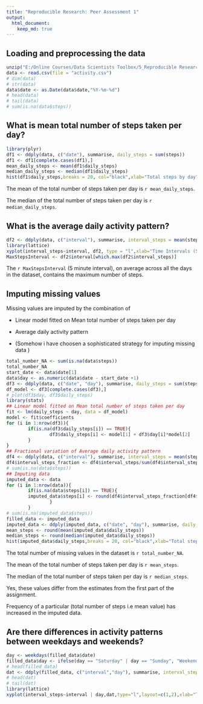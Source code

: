 ```yaml
---
title: "Reproducible Research: Peer Assessment 1"
output: 
  html_document:
    keep_md: true
---
```


## Loading and preprocessing the data
```r
unzip("E:/Online Courses/Data Scientists Toolbox/5_Reproducible Research/RepData_PeerAssessment1/activity.zip")
data <- read.csv(file = "activity.csv")
# dim(data)
# str(data)
data$date <- as.Date(data$date,"%Y-%m-%d")
# head(data)
# tail(data)
# sum(is.na(data$steps))
```


## What is mean total number of steps taken per day?
```r
library(plyr)
df1 <- ddply(data, c("date"), summarise, daily_steps = sum(steps))
df1 <- df1[complete.cases(df1),]
mean_daily_steps <- mean(df1$daily_steps)
median_daily_steps <- median(df1$daily_steps)
hist(df1$daily_steps,breaks = 20, col="black",xlab="Total steps by day",ylab="Frequency (Days)",main="Histogram : Number of daily steps")
```

The mean of the total number of steps taken per day is `r mean_daily_steps`.

The median of the total number of steps taken per day is `r median_daily_steps`.

## What is the average daily activity pattern?
```r
df2 <- ddply(data, c("interval"), summarise, interval_steps = mean(steps, na.rm = TRUE))
library(lattice)
xyplot(interval_steps~interval, df2, type = "l",xlab="Time Intervals (5-minute)",ylab="Average number of steps taken (all Days)")
MaxStepsInterval <- df2$interval[which.max(df2$interval_steps)]
```

The `r MaxStepsInterval` (5 minute interval), on average across all the days in the dataset, contains the maximum number of steps.

## Imputing missing values

Missing values are imputed by the combination of


* Linear model fitted on Mean total number of steps taken per day

* Average daily activity pattern 

* (Somehow i have choosen a sophisticated strategy for imputing missing data
)
```r
total_number_NA <- sum(is.na(data$steps))
total_number_NA
start_date <- data$date[1]
data$day <- as.numeric(data$date - start_date +1)
df3 <- ddply(data, c("date", "day"), summarise, daily_steps = sum(steps))
df_model <- df3[complete.cases(df3),]
# plot(df3$day, df3$daily_steps)
library(stats)
## Linear model fitted on Mean total number of steps taken per day
fit <- lm(daily_steps ~ day, data = df_model)
model <- fit$coefficients
for (i in 1:nrow(df3)){
        if(is.na(df3$daily_steps[i]) == TRUE){
                df3$daily_steps[i] <- model[1] + df3$day[i]*model[2]
        }
}
## Fractional variation of Average daily activity pattern 
df4 <- ddply(data, c("interval"), summarise, interval_steps = mean(steps, na.rm = TRUE))
df4$interval_steps_fraction <- df4$interval_steps/sum(df4$interval_steps)
# sum(is.na(data$steps))
## Imputing data
imputed_data <- data
for (i in 1:nrow(data)){
        if(is.na(data$steps[i]) == TRUE){                            
        imputed_data$steps[i] <- round(df4$interval_steps_fraction[df4$interval == data$interval[i]]*df3$daily_steps[data$day[i]])
                }
        }
# sum(is.na(imputed_data$steps))
filled_data <- imputed_data
imputed_data <- ddply(imputed_data, c("date", "day"), summarise, daily_steps = sum(steps))
mean_steps <- round(mean(imputed_data$daily_steps))
median_steps <- round(median(imputed_data$daily_steps))
hist(imputed_data$daily_steps,breaks = 20, col="black",xlab="Total steps by day",ylab="Frequency (Days)",main="Histogram : Number of daily steps")
```
 
 
The total number of missing values in the dataset is `r total_number_NA`.

The mean of the total number of steps taken per day is `r mean_steps`.

The median of the total number of steps taken per day is `r median_steps`.

Yes, these values differ from the estimates from the first part of the assignment.

Frequency of a particular (total number of steps i.e mean value) has increased in the imputed data.

## Are there differences in activity patterns between weekdays and weekends?

```r
day <- weekdays(filled_data$date)
filled_data$day <- ifelse(day == "Saturday" | day == "Sunday", "Weekend", "Weekday")
# head(filled_data)
dat <- ddply(filled_data, c("interval","day"), summarise, interval_steps = round(mean(steps)))
# head(dat)
# tail(dat)
library(lattice)
xyplot(interval_steps~interval | day,dat,type="l",layout=c(1,2),xlab="Time Intervals (5-minute)",ylab="Average number of steps taken (all Days)")
```